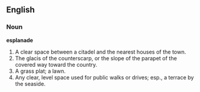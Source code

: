 ==English==

===Noun===

'''esplanade'''

#A clear space between a citadel and the nearest houses of the town.
#The glacis of the counterscarp, or the slope of the parapet of the covered way toward the country.
#A grass plat; a lawn.
#Any clear, level space used for public walks or drives; esp., a terrace by the seaside.